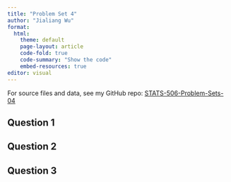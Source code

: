 ```yaml
---
title: "Problem Set 4"
author: "Jialiang Wu"
format:
  html:
    theme: default
    page-layout: article
    code-fold: true
    code-summary: "Show the code"
    embed-resources: true
editor: visual
---
```



For source files and data, see my GitHub repo: [STATS-506-Problem-Sets-04](https://github.com/CrispyShyYi/STATS-506-Problem-Sets/tree/main/set-4)

## Question 1


\newpage

## Question 2


\newpage

## Question 3